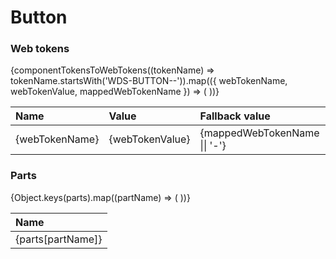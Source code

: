 
<Meta title="Web/Labs/Button/Extra" />

# Button

### Web tokens

<table style={{ width: '100%' }}>
  <thead align="left">
    <tr>
      <th>Name</th>
      <th>Value</th>
      <th>Fallback value</th>
    </tr>
  </thead>
  <tbody>
    {componentTokensToWebTokens((tokenName) => tokenName.startsWith('WDS-BUTTON--')).map(({ webTokenName, webTokenValue, mappedWebTokenName }) => (
      <tr key={webTokenName}>
        <td>{webTokenName}</td>
        <td>{webTokenValue}</td>
        <td>{mappedWebTokenName || '-'}</td>
      </tr>
    ))}
  </tbody>
</table>

### Parts

<table style={{ width: '100%' }}>
  <thead align="left">
    <tr>
      <th>Name</th>
    </tr>
  </thead>
  <tbody>
    {Object.keys(parts).map((partName) => (
      <tr key={partName}>
        <td>{parts[partName]}</td>
      </tr>
    ))}
  </tbody>
</table>

